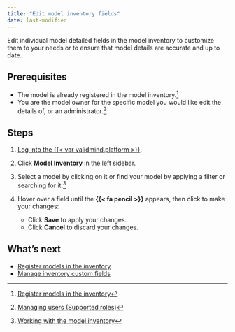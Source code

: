 ```yaml
---
title: "Edit model inventory fields"
date: last-modified
---
```


Edit individual model detailed fields in the model inventory to customize them to your needs or to ensure that model details are accurate and up to date. 

## Prerequisites

- The model is already registered in the model inventory.[^1]
- You are the model owner for the specific model you would like edit the details of, or an administrator.[^2]

## Steps

<!--- NR TO DO Check with Mehdi: these steps didn't work for me, can't edit. Wrong permissions maybe? --->

1. [Log into the {{< var validmind.platform >}}](/guide/configuration/log-in-to-validmind.qmd).

2. Click **Model Inventory** in the left sidebar. 

3. Select a model by clicking on it or find your model by applying a filter or searching for it.[^3]

4. Hover over a field until the **{{< fa pencil >}}** appears, then click to make your changes:  

   - Click **Save** to apply your changes.
   - Click **Cancel** to discard your changes.

<!---
## Troubleshooting

[Include any common issues or errors that may arise during the task and how to resolve them.]
--->

## What's next

- [Register models in the inventory](register-models-in-inventory.qmd)
- [Manage inventory custom fields](manage-inventory-custom-fields.qmd)


<!-- FOOTNOTES -->

[^1]: [Register models in the inventory](register-models-in-inventory.qmd)

[^2]: [Managing users (Supported roles)](/guide/configuration/managing-users.qmd#supported-roles)

[^3]: [Working with the model inventory](/guide/model-inventory/working-with-model-inventory.qmd#search-filter-and-sort-models)
